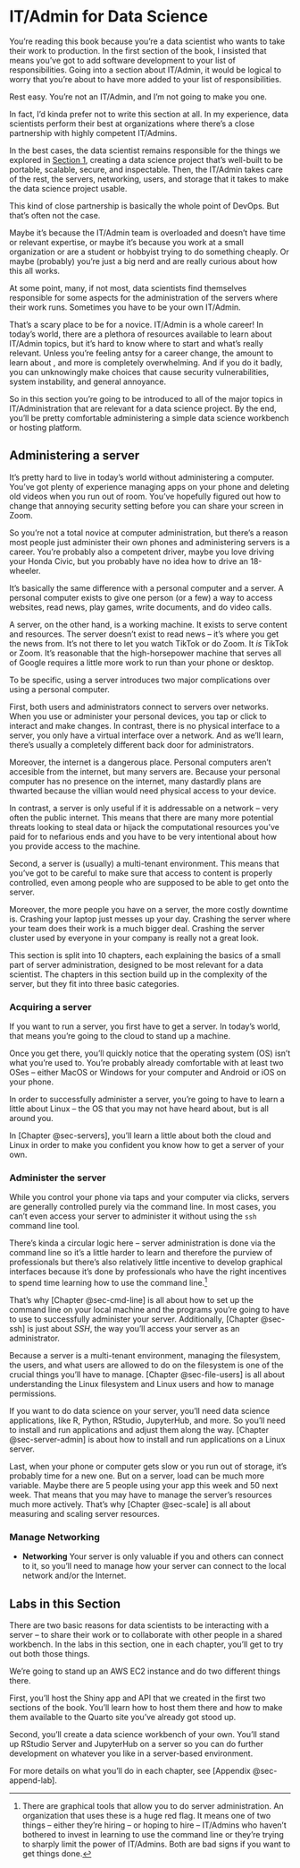 # IT/Admin for Data Science {#sec-3-intro}

You're reading this book because you're a data scientist who wants to
take their work to production. In the first section of the book, I
insisted that means you've got to add software development to your list
of responsibilities. Going into a section about IT/Admin, it would be
logical to worry that you're about to have more added to your list of
responsibilities.

Rest easy. You're not an IT/Admin, and I'm not going to make you one.

In fact, I'd kinda prefer not to write this section at all. In my
experience, data scientists perform their best at organizations where
there's a close partnership with highly competent IT/Admins.

In the best cases, the data scientist remains responsible for the things
we explored in [Section 1](#sec-1-intro), creating a data science
project that's well-built to be portable, scalable, secure, and
inspectable. Then, the IT/Admin takes care of the rest, the servers,
networking, users, and storage that it takes to make the data science
project usable.

This kind of close partnership is basically the whole point of DevOps.
But that's often not the case.

Maybe it's because the IT/Admin team is overloaded and doesn't have time
or relevant expertise, or maybe it's because you work at a small
organization or are a student or hobbyist trying to do something
cheaply. Or maybe (probably) you're just a big nerd and are really
curious about how this all works.

At some point, many, if not most, data scientists find themselves
responsible for some aspects for the administration of the servers where
their work runs. Sometimes you have to be your own IT/Admin.

That's a scary place to be for a novice. IT/Admin is a whole career! In
today's world, there are a plethora of resources available to learn
about IT/Admin topics, but it's hard to know where to start and what's
really relevant. Unless you're feeling antsy for a career change, the
amount to learn about , and more is completely overwhelming. And if you
do it badly, you can unknowingly make choices that cause security
vulnerabilities, system instability, and general annoyance.

So in this section you're going to be introduced to all of the major
topics in IT/Administration that are relevant for a data science
project. By the end, you'll be pretty comfortable administering a simple
data science workbench or hosting platform.

## Administering a server

It's pretty hard to live in today's world without administering a
computer. You've got plenty of experience managing apps on your phone
and deleting old videos when you run out of room. You've hopefully
figured out how to change that annoying security setting before you can
share your screen in Zoom.

So you're not a total novice at computer administration, but there's a
reason most people just administer their own phones and administering
servers is a career. You're probably also a competent driver, maybe you
love driving your Honda Civic, but you probably have no idea how to
drive an 18-wheeler.

It's basically the same difference with a personal computer and a
server. A personal computer exists to give one person (or a few) a way
to access websites, read news, play games, write documents, and do video
calls.

A server, on the other hand, is a working machine. It exists to serve
content and resources. The server doesn't exist to read news -- it's
where you get the news from. It's not there to let you watch TikTok or
do Zoom. It *is* TikTok or Zoom. It's reasonable that the
high-horsepower machine that serves all of Google requires a little more
work to run than your phone or desktop.

To be specific, using a server introduces two major complications over
using a personal computer.

First, both users and administrators connect to servers over networks.
When you use or administer your personal devices, you tap or click to
interact and make changes. In contrast, there is no physical interface
to a server, you only have a virtual interface over a network. And as
we'll learn, there's usually a completely different back door for
administrators.

Moreover, the internet is a dangerous place. Personal computers aren't
accesible from the internet, but many servers are. Because your personal
computer has no presence on the internet, many dastardly plans are
thwarted because the villian would need physical access to your device.

In contrast, a server is only useful if it is addressable on a network
-- very often the public internet. This means that there are many more
potential threats looking to steal data or hijack the computational
resources you've paid for to nefarious ends and you have to be very
intentional about how you provide access to the machine.

Second, a server is (usually) a multi-tenant environment. This means
that you've got to be careful to make sure that access to content is
properly controlled, even among people who are supposed to be able to
get onto the server.

Moreover, the more people you have on a server, the more costly downtime
is. Crashing your laptop just messes up your day. Crashing the server
where your team does their work is a much bigger deal. Crashing the
server cluster used by everyone in your company is really not a great
look.

This section is split into 10 chapters, each explaining the basics of a
small part of server administration, designed to be most relevant for a
data scientist. The chapters in this section build up in the complexity
of the server, but they fit into three basic categories.

### Acquiring a server

If you want to run a server, you first have to get a server. In today's
world, that means you're going to the cloud to stand up a machine.

Once you get there, you'll quickly notice that the operating system (OS)
isn't what you're used to. You're probably already comfortable with at
least two OSes -- either MacOS or Windows for your computer and Android
or iOS on your phone.

In order to successfully administer a server, you're going to have to
learn a little about Linux -- the OS that you may not have heard about,
but is all around you.

In [Chapter @sec-servers], you'll learn a little about both the cloud
and Linux in order to make you confident you know how to get a server of
your own.

### Administer the server

While you control your phone via taps and your computer via clicks,
servers are generally controlled purely via the command line. In most
cases, you can't even access your server to administer it without using
the `ssh` command line tool.

There's kinda a circular logic here -- server administration is done via
the command line so it's a little harder to learn and therefore the
purview of professionals but there's also relatively little incentive to
develop graphical interfaces because it's done by professionals who have
the right incentives to spend time learning how to use the command
line.[^3-0-sec-intro-1]

[^3-0-sec-intro-1]: There are graphical tools that allow you to do
    server administration. An organization that uses these is a huge red
    flag. It means one of two things -- either they're hiring -- or
    hoping to hire -- IT/Admins who haven't bothered to invest in
    learning to use the command line or they're trying to sharply limit
    the power of IT/Admins. Both are bad signs if you want to get things
    done.

That's why [Chapter @sec-cmd-line] is all about how to set up the
command line on your local machine and the programs you're going to have
to use to successfully administer your server. Additionally, [Chapter
@sec-ssh] is just about *SSH*, the way you'll access your server as an
administrator.

Because a server is a multi-tenant environment, managing the filesystem,
the users, and what users are allowed to do on the filesystem is one of
the crucial things you'll have to manage. [Chapter @sec-file-users] is
all about understanding the Linux filesystem and Linux users and how to
manage permissions.

If you want to do data science on your server, you'll need data science
applications, like R, Python, RStudio, JupyterHub, and more. So you'll
need to install and run applications and adjust them along the way.
[Chapter @sec-server-admin] is about how to install and run applications
on a Linux server.

Last, when your phone or computer gets slow or you run out of storage,
it's probably time for a new one. But on a server, load can be much more
variable. Maybe there are 5 people using your app this week and 50 next
week. That means that you may have to manage the server's resources much
more actively. That's why [Chapter @sec-scale] is all about measuring
and scaling server resources.

### Manage Networking

-   **Networking** Your server is only valuable if you and others can
    connect to it, so you'll need to manage how your server can connect
    to the local network and/or the Internet.

## Labs in this Section

There are two basic reasons for data scientists to be interacting with a
server -- to share their work or to collaborate with other people in a
shared workbench. In the labs in this section, one in each chapter,
you'll get to try out both those things.

We're going to stand up an AWS EC2 instance and do two different things
there.

First, you'll host the Shiny app and API that we created in the first
two sections of the book. You'll learn how to host them there and how to
make them available to the Quarto site you've already got stood up.

Second, you'll create a data science workbench of your own. You'll stand
up RStudio Server and JupyterHub on a server so you can do further
development on whatever you like in a server-based environment.

For more details on what you'll do in each chapter, see [Appendix
@sec-append-lab].
